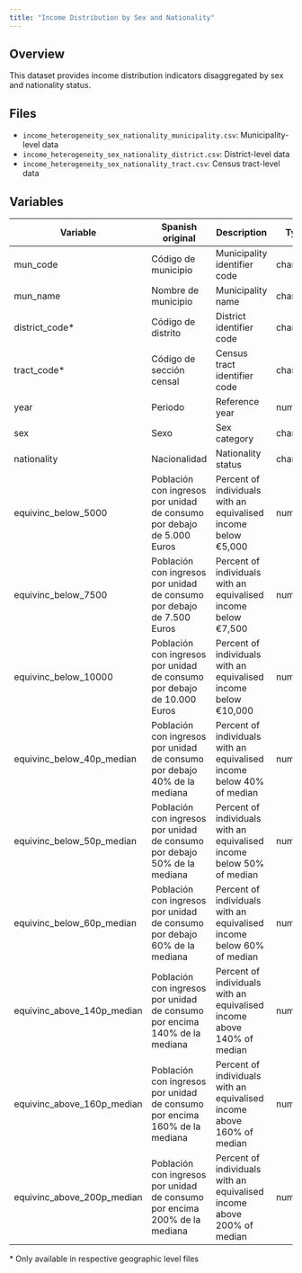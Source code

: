 ```yaml
---
title: "Income Distribution by Sex and Nationality"
---
```


## Overview

This dataset provides income distribution indicators disaggregated by sex and nationality status.

## Files

- `income_heterogeneity_sex_nationality_municipality.csv`: Municipality-level data
- `income_heterogeneity_sex_nationality_district.csv`: District-level data
- `income_heterogeneity_sex_nationality_tract.csv`: Census tract-level data

## Variables

| Variable | Spanish original | Description | Type |
|----------|-----------------|-------------|------|
| mun_code | Código de municipio | Municipality identifier code | character |
| mun_name | Nombre de municipio | Municipality name | character |
| district_code* | Código de distrito | District identifier code | character |
| tract_code* | Código de sección censal | Census tract identifier code | character |
| year | Periodo | Reference year | numeric |
| sex | Sexo | Sex category | character |
| nationality | Nacionalidad | Nationality status | character |
| equivinc_below_5000 | Población con ingresos por unidad de consumo por debajo de 5.000 Euros | Percent of individuals with an equivalised income below €5,000 | numeric |
| equivinc_below_7500 | Población con ingresos por unidad de consumo por debajo de 7.500 Euros | Percent of individuals with an equivalised income below €7,500 | numeric |
| equivinc_below_10000 | Población con ingresos por unidad de consumo por debajo de 10.000 Euros | Percent of individuals with an equivalised income below €10,000 | numeric |
| equivinc_below_40p_median | Población con ingresos por unidad de consumo por debajo 40% de la mediana | Percent of individuals with an equivalised income below 40% of median | numeric |
| equivinc_below_50p_median | Población con ingresos por unidad de consumo por debajo 50% de la mediana | Percent of individuals with an equivalised income below 50% of median | numeric |
| equivinc_below_60p_median | Población con ingresos por unidad de consumo por debajo 60% de la mediana | Percent of individuals with an equivalised income below 60% of median | numeric |
| equivinc_above_140p_median | Población con ingresos por unidad de consumo por encima 140% de la mediana | Percent of individuals with an equivalised income above 140% of median | numeric |
| equivinc_above_160p_median | Población con ingresos por unidad de consumo por encima 160% de la mediana | Percent of individuals with an equivalised income above 160% of median | numeric |
| equivinc_above_200p_median | Población con ingresos por unidad de consumo por encima 200% de la mediana | Percent of individuals with an equivalised income above 200% of median | numeric |

\* Only available in respective geographic level files

